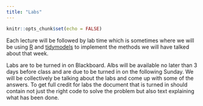 ```yaml
---
title: "Labs"
---
```


```r
knitr::opts_chunk$set(echo = FALSE)
```

Each lecture will be followed by lab time which is sometimes where we will be using [R](https://cran.r-project.org/) and [tidymodels](https://www.tidymodels.org/) to implement the methods we will have talked about that week.

Labs are to be turned in on Blackboard. Albs will be available no later than 3 days before class and are due to be turned in on the following Sunday. We will be collectively be talking about the labs and come up with some of the answers. To get full credit for labs the document that is turned in should contain not just the right code to solve the problem but also text explaining what has been done.
